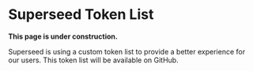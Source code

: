 
# Superseed Token List

<Callout emoji="🚧">**This page is under construction.**</Callout>

Superseed is using a custom token list to provide a better experience for our users.
This token list will be available on GitHub.
